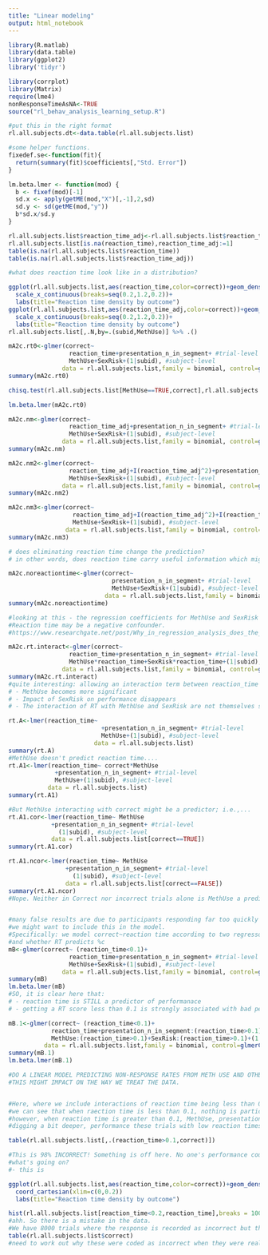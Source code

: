 ```yaml
---
title: "Linear modeling"
output: html_notebook
---
```




```r
library(R.matlab)
library(data.table)
library(ggplot2)
library('tidyr')

library(corrplot)
library(Matrix)
require(lme4)
nonResponseTimeAsNA<-TRUE
source("rl_behav_analysis_learning_setup.R")
```


```r
#put this in the right format
rl.all.subjects.dt<-data.table(rl.all.subjects.list)

#some helper functions.
fixedef.se<-function(fit){
  return(summary(fit)$coefficients[,"Std. Error"])
}

lm.beta.lmer <- function(mod) {
  b <- fixef(mod)[-1]
  sd.x <- apply(getME(mod,"X")[,-1],2,sd)
  sd.y <- sd(getME(mod,"y"))
  b*sd.x/sd.y
}

```


```r

rl.all.subjects.list$reaction_time_adj<-rl.all.subjects.list$reaction_time
rl.all.subjects.list[is.na(reaction_time),reaction_time_adj:=1]
table(is.na(rl.all.subjects.list$reaction_time))
table(is.na(rl.all.subjects.list$reaction_time_adj))

#what does reaction time look like in a distribution?

ggplot(rl.all.subjects.list,aes(reaction_time,color=correct))+geom_density()+#facet_grid(SexRisk~.,margins=TRUE)
  scale_x_continuous(breaks=seq(0.2,1.2,0.2))+
  labs(title="Reaction time density by outcome")
ggplot(rl.all.subjects.list,aes(reaction_time_adj,color=correct))+geom_density()+#facet_grid(SexRisk~.,margins=TRUE)
  scale_x_continuous(breaks=seq(0.2,1.2,0.2))+
  labs(title="Reaction time density by outcome")
rl.all.subjects.list[,.N,by=.(subid,MethUse)] %>% .()

mA2c.rt0<-glmer(correct~ 
                 reaction_time+presentation_n_in_segment+ #trial-level
                 MethUse+SexRisk+(1|subid), #subject-level
               data = rl.all.subjects.list,family = binomial, control=glmerControl(optimizer="Nelder_Mead"))
summary(mA2c.rt0)

chisq.test(rl.all.subjects.list[MethUse==TRUE,correct],rl.all.subjects.list[MethUse==FALSE,correct])

lm.beta.lmer(mA2c.rt0)

mA2c.nm<-glmer(correct~ 
                 reaction_time_adj+presentation_n_in_segment+ #trial-level
                 MethUse+SexRisk+(1|subid), #subject-level
               data = rl.all.subjects.list,family = binomial, control=glmerControl(optimizer="Nelder_Mead"))
summary(mA2c.nm)

mA2c.nm2<-glmer(correct~ 
                 reaction_time_adj+I(reaction_time_adj^2)+presentation_n_in_segment+ #trial-level
                 MethUse+SexRisk+(1|subid), #subject-level
               data = rl.all.subjects.list,family = binomial, control=glmerControl(optimizer="Nelder_Mead"))
summary(mA2c.nm2)

mA2c.nm3<-glmer(correct~ 
                  reaction_time_adj+I(reaction_time_adj^2)+I(reaction_time_adj^3)+presentation_n_in_segment+ #trial-level
                  MethUse+SexRisk+(1|subid), #subject-level
                data = rl.all.subjects.list,family = binomial, control=glmerControl(optimizer="Nelder_Mead"))
summary(mA2c.nm3)

# does eliminating reaction time change the prediction?
# in other words, does reaction time carry useful information which might be moderating the rleationship between corrct and MethUse/SexRisk; is reaction time a NEGATIVE CONFOUNDER?

mA2c.noreactiontime<-glmer(correct~ 
                             presentation_n_in_segment+ #trial-level
                             MethUse+SexRisk+(1|subid), #subject-level
                           data = rl.all.subjects.list,family = binomial, control=glmerControl(optimizer="Nelder_Mead"))
summary(mA2c.noreactiontime)

#looking at this - the regression coefficients for MethUse and SexRisk appear to disappear
#Reaction time may be a negative confounder.
#https://www.researchgate.net/post/Why_in_regression_analysis_does_the_inclusion_of_a_new_variable_makes_other_variables_that_previously_were_not_statistically_significant

mA2c.rt.interact<-glmer(correct~ 
                 reaction_time+presentation_n_in_segment+ #trial-level
                 MethUse*reaction_time+SexRisk*reaction_time+(1|subid), #subject-level
               data = rl.all.subjects.list,family = binomial, control=glmerControl(optimizer="Nelder_Mead"))
summary(mA2c.rt.interact)
#quite interesting: allowing an interaction term between reaction_time and MethUse,
# - MethUse becomes more significant
# - Impact of SexRisk on performance disappears
# - The interaction of RT with MethUse and SexRisk are not themselves significant.

rt.A<-lmer(reaction_time~ 
                          +presentation_n_in_segment+ #trial-level
                          MethUse+(1|subid), #subject-level
                        data = rl.all.subjects.list)
summary(rt.A)
#MethUse doesn't predict reaction time....
rt.A1<-lmer(reaction_time~ correct*MethUse
             +presentation_n_in_segment+ #trial-level
             MethUse+(1|subid), #subject-level
           data = rl.all.subjects.list)
summary(rt.A1)

#But MethUse interacting with correct might be a predictor; i.e.,...
rt.A1.cor<-lmer(reaction_time~ MethUse
            +presentation_n_in_segment+ #trial-level
              (1|subid), #subject-level
            data = rl.all.subjects.list[correct==TRUE])
summary(rt.A1.cor)

rt.A1.ncor<-lmer(reaction_time~ MethUse
                +presentation_n_in_segment+ #trial-level
                  (1|subid), #subject-level
                data = rl.all.subjects.list[correct==FALSE])
summary(rt.A1.ncor)
#Nope. Neither in Correct nor incorrect trials alone is MethUse a predictor of reaction time.


#many false results are due to participants responding far too quickly to make a good response.
#we might want to include this in the model.
#Specifically: we model correct~reaction time according to two regressors: whether RT is less than 0.1
#and whether RT predicts %c
mB<-glmer(correct~ (reaction_time<0.1)+
                 reaction_time+presentation_n_in_segment+ #trial-level
                 MethUse+SexRisk+(1|subid), #subject-level
               data = rl.all.subjects.list,family = binomial, control=glmerControl(optimizer="Nelder_Mead"))
summary(mB)
lm.beta.lmer(mB)
#SO, it is clear here that:
# - reaction time is STILL a predictor of performanace
# - getting a RT score less than 0.1 is strongly associated with bad performance

mB.1<-glmer(correct~ (reaction_time<0.1)+
            reaction_time+presentation_n_in_segment:(reaction_time>0.1)+ #trial-level
            MethUse:(reaction_time>0.1)+SexRisk:(reaction_time>0.1)+(1|subid), #subject-level
          data = rl.all.subjects.list,family = binomial, control=glmerControl(optimizer="Nelder_Mead"))
summary(mB.1)
lm.beta.lmer(mB.1)

#DO A LINEAR MODEL PREDICTING NON-RESPONSE RATES FROM METH USE AND OTHER RELEVANT VARIABLES.
#THIS MIGHT IMPACT ON THE WAY WE TREAT THE DATA.


#Here, where we include interactions of reaction time being less than 0.1 or more than 0.1,
#we can see that when raection time is less than 0.1, nothing is particularly predictive of score.
#however, when reaction time is greater than 0.1, MethUse, presentation_n, etc, are predictive.
#digging a bit deeper, performance these trials with low reaction times is worse than chance:

table(rl.all.subjects.list[,.(reaction_time>0.1,correct)])

#This is 98% INCORRECT! Something is off here. No one's performance could be this bad by chance.
#what's going on?
#- this is 

ggplot(rl.all.subjects.list,aes(reaction_time,color=correct))+geom_density()+#facet_grid(SexRisk~.,margins=TRUE)
  coord_cartesian(xlim=c(0,0.2))
  labs(title="Reaction time density by outcome")

hist(rl.all.subjects.list[reaction_time<0.2,reaction_time],breaks = 100)
#ahh. So there is a mistake in the data.
#We have 8000 trials where the response is recorded as incorrect but their reaction time is 0.
table(rl.all.subjects.list$correct)
#need to work out why these were coded as incorrect when they were really non-responses!
```



